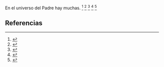 En el universo del Padre hay muchas. <ref>{{lib|LU|133|4|9}}</ref> <ref>{{lib|LU|178|3|4}}</ref> <ref>{{lib|LU|180|3|4}}</ref> <ref>{{lib|LU|180|6|3}}</ref> <ref>{{lib|LU|181|1|2}}</ref> 

== Referencias ==

<references />
